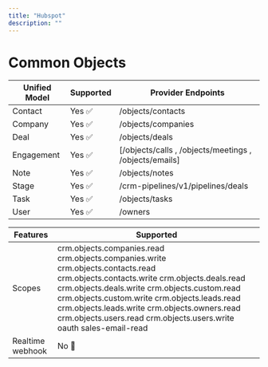 ```yaml
---
title: "Hubspot"
description: ""
---
```


# Common Objects


| Unified Model | Supported                           | Provider Endpoints                           |
| -------- | ------------------------------------- | ------------------------------------- |
| Contact     | Yes ✅ | /objects/contacts  |
| Company      | Yes ✅  | /objects/companies  |
| Deal   | Yes ✅ | /objects/deals | 
| Engagement   | Yes ✅| [/objects/calls , /objects/meetings , /objects/emails] | 
| Note   | Yes ✅ | /objects/notes  |
| Stage   | Yes ✅| /crm-pipelines/v1/pipelines/deals |
| Task   | Yes ✅| /objects/tasks | 
| User   | Yes ✅ | /owners  |


| Features | Supported                           |
| -------- | ------------------------------------- |
| Scopes     |crm.objects.companies.read crm.objects.companies.write crm.objects.contacts.read crm.objects.contacts.write crm.objects.deals.read crm.objects.deals.write crm.objects.custom.read crm.objects.custom.write crm.objects.leads.read crm.objects.leads.write crm.objects.owners.read crm.objects.users.read crm.objects.users.write oauth sales-email-read |
| Realtime webhook     | No 🚫|